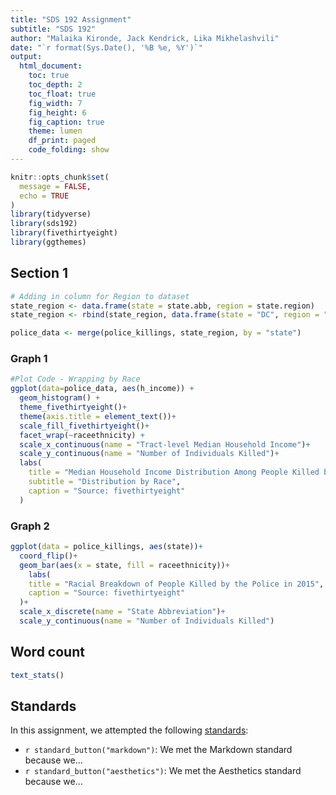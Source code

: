 ```yaml
---
title: "SDS 192 Assignment"
subtitle: "SDS 192"
author: "Malaika Kironde, Jack Kendrick, Lika Mikhelashvili"
date: "`r format(Sys.Date(), '%B %e, %Y')`"
output: 
  html_document:
    toc: true
    toc_depth: 2
    toc_float: true
    fig_width: 7
    fig_height: 6
    fig_caption: true
    theme: lumen
    df_print: paged
    code_folding: show
---
```


```r
knitr::opts_chunk$set(
  message = FALSE,
  echo = TRUE
)
library(tidyverse)
library(sds192)
library(fivethirtyeight)
library(ggthemes)
```

## Section 1

```r
# Adding in column for Region to dataset
state_region <- data.frame(state = state.abb, region = state.region)
state_region <- rbind(state_region, data.frame(state = "DC", region = "South"))

police_data <- merge(police_killings, state_region, by = "state")
```

### Graph 1

```r
#Plot Code - Wrapping by Race
ggplot(data=police_data, aes(h_income)) +
  geom_histogram() +
  theme_fivethirtyeight()+
  theme(axis.title = element_text())+
  scale_fill_fivethirtyeight()+
  facet_wrap(~raceethnicity) + 
  scale_x_continuous(name = "Tract-level Median Household Income")+
  scale_y_continuous(name = "Number of Individuals Killed")+
  labs(
    title = "Median Household Income Distribution Among People Killed by the Police in 2015", 
    subtitle = "Distribution by Race",
    caption = "Source: fivethirtyeight"
  )
```

### Graph 2

```r
ggplot(data = police_killings, aes(state))+
  coord_flip()+
  geom_bar(aes(x = state, fill = raceethnicity))+
    labs(
    title = "Racial Breakdown of People Killed by the Police in 2015", 
    caption = "Source: fivethirtyeight"
  )+
  scale_x_discrete(name = "State Abbreviation")+
  scale_y_continuous(name = "Number of Individuals Killed")
```



## Word count

```r
text_stats()
```

## Standards

In this assignment, we attempted the following [standards](https://beanumber.github.io/sds192/standards.html):

- `r standard_button("markdown")`: We met the Markdown standard because we...
- `r standard_button("aesthetics")`: We met the Aesthetics standard because we...


